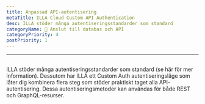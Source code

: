 ```yaml
---
title: Anpassad API-autentisering
metaTitle: ILLA Cloud Custom API Authentication
desc: ILLA stöder många autentiseringsstandarder som standard
categoryName: 📲 Anslut till databas och API
categoryPriority: 4
postPriority: 1
---
```


* * *

## <h2 hidden>Custom API authentication</h2>

ILLA stöder många autentiseringsstandarder som standard (se här för mer information). 
Dessutom har ILLA ett Custom Auth autentiseringsläge som låter dig kombinera flera steg som stöder praktiskt taget alla API-autentisering. 
Dessa autentiseringsmetoder kan användas för både REST och GraphQL-resurser.
